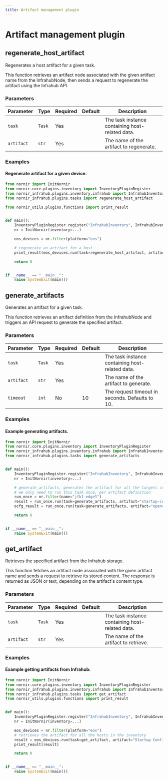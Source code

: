 ```yaml
---
title: Artifact management plugin
---
```


# Artifact management plugin



## regenerate_host_artifact

Regenerates a host artifact for a given task.

This function retrieves an artifact node associated with the given artifact name from the InfrahubNode,
then sends a request to regenerate the artifact using the Infrahub API.
### Parameters

| Parameter | Type | Required | Default | Description |
|-----------|------|----------|---------|-------------|
| `task` | `Task` | Yes |  | The task instance containing host-related data. |
| `artifact` | `str` | Yes |  | The name of the artifact to regenerate. |


### Examples
#### Regenerate artifact for a given device.


```python
from nornir import InitNornir
from nornir.core.plugins.inventory import InventoryPluginRegister
from nornir_infrahub.plugins.inventory.infrahub import InfrahubInventory
from nornir_infrahub.plugins.tasks import regenerate_host_artifact

from nornir_utils.plugins.functions import print_result


def main():
    InventoryPluginRegister.register("InfrahubInventory", InfrahubInventory)
    nr = InitNornir(inventory=...)

    eos_devices = nr.filter(platform="eos")

    # regenerate an artifact for a host
    print_result(eos_devices.run(task=regenerate_host_artifact, artifact="Startup Config for Edge devices"))

    return 0


if __name__ == "__main__":
    raise SystemExit(main())
```

## generate_artifacts

Generates an artifact for a given task.

This function retrieves an artifact definition from the InfrahubNode and triggers
an API request to generate the specified artifact.
### Parameters

| Parameter | Type | Required | Default | Description |
|-----------|------|----------|---------|-------------|
| `task` | `Task` | Yes |  | The task instance containing host-related data. |
| `artifact` | `str` | Yes |  | The name of the artifact to generate. |
| `timeout` | `int` | No | 10 | The request timeout in seconds. Defaults to 10. |


### Examples
#### Example generating artifacts.


```python
from nornir import InitNornir
from nornir.core.plugins.inventory import InventoryPluginRegister
from nornir_infrahub.plugins.inventory.infrahub import InfrahubInventory
from nornir_infrahub.plugins.tasks import generate_artifacts


def main():
    InventoryPluginRegister.register("InfrahubInventory", InfrahubInventory)
    nr = InitNornir(inventory=...)

    # generate_artifacts, generates the artifact for all the targets in the Artifact definition
    # we only need to run this task once, per artifact definition
    run_once = nr.filter(name="jfk1-edge1")
    result = run_once.run(task=generate_artifacts, artifact="startup-config", timeout=20)
    ocfg_result = run_once.run(task=generate_artifacts, artifact="openconfig-interfaces", timeout=20)

    return 0


if __name__ == "__main__":
    raise SystemExit(main())
```

## get_artifact

Retrieves the specified artifact from the Infrahub storage.

This function fetches an artifact node associated with the given artifact name and
sends a request to retrieve its stored content. The response is returned as JSON or text,
depending on the artifact's content type.
### Parameters

| Parameter | Type | Required | Default | Description |
|-----------|------|----------|---------|-------------|
| `task` | `Task` | Yes |  | The task instance containing host-related data. |
| `artifact` | `str` | Yes |  | The name of the artifact to retrieve. |


### Examples
#### Example getting artifacts from Infrahub:


```python
from nornir import InitNornir
from nornir.core.plugins.inventory import InventoryPluginRegister
from nornir_infrahub.plugins.inventory.infrahub import InfrahubInventory
from nornir_infrahub.plugins.tasks import get_artifact
from nornir_utils.plugins.functions import print_result


def main():
    InventoryPluginRegister.register("InfrahubInventory", InfrahubInventory)
    nr = InitNornir(inventory=...)

    eos_devices = nr.filter(platform="eos")
    # retrieves the artifact for all the hosts in the inventory
    result = eos_devices.run(task=get_artifact, artifact="Startup Config for Edge devices")
    print_result(result)

    return 0


if __name__ == "__main__":
    raise SystemExit(main())
```